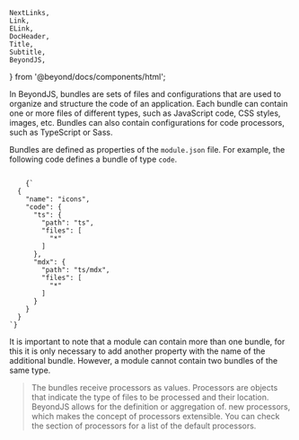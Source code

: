 	NextLinks,
	Link,
	ELink,
	DocHeader,
	Title,
	Subtitle,
	BeyondJS,
} from '@beyond/docs/components/html';

<DocHeader pretitle="Modules" title="Bundles" />

In BeyondJS, bundles are sets of files and configurations that are used to organize and
structure the code of an application. Each bundle can contain one or more files of different types,
such as JavaScript code, CSS styles, images, etc. Bundles can also contain configurations
for code processors, such as TypeScript or Sass.

Bundles are defined as properties of the `module.json` file. For example,
the following code defines a bundle of type `code`.

<Code>
	{`
  {
    "name": "icons",
    "code": {
      "ts": {
        "path": "ts",
        "files": [
          "*"
        ]
      },
      "mdx": {
        "path": "ts/mdx",
        "files": [
          "*"
        ]
      }
    }
  }
`}
</Code>

It is important to note that a module can contain more than one bundle,
for this it is only necessary to add another property with the name of the additional bundle.
However, a module cannot contain two bundles of the same type.

> The bundles receive processors as values. Processors are objects that indicate
> the type of files to be processed and their location. BeyondJS allows for the definition or aggregation of.
> new processors, which makes the concept of processors extensible. You can check the section
> of processors for a list of the default processors.

<Title tag="h3" text="Bundles definition" />

Imagine you need to create the interface of a registration form.
The registration form could be divided into two layers:

-   the user interface based on HTML code and the screen styles.
-   The logic associated with validations and functionalities.

To carry out the development, it is necessary to create some files in Typescript
that include the logic and elements of the interface, as well as other style files.
In <BeyondJS/>, this involves working with at least two basic processors:
Typescript and Sass. The former generates JavaScript code and the latter generates CSS code.

As explained above, the ability of a bundle to generate one or several
final files depends on the processors included in its packaging.
If only JavaScript code needs to be created, a single file is generated.
If, on the other hand, CSS code is also needed, two files are generated.

<Title tag="h2" text="Traversal Bundles" />
The transversal bundles, are defined the same as the other bundles, but have a particularity that offers
productive advantages: the code of a traversal bundle is compiled into a single file.

BeyondJS places, integrates and unifies them in a single bundle or final file. Start bundles are a clear example of this, allowing the programmer to define the logic to be executed at application startup.

<Title tag="h2" text="Bundle types" />

-   **Widget**: They contain the code of a web-component.
    Pages and layouts are handled as widgets. You can read more about this bundle type at.
    {" "}
    <Link href="/widgets">The Widgets section.</Link>.
-   **Code**: Bundle that allows you to create various functionalities to be consumed from another bundle or module. Supports multi-processor integration.
-   TS (Typescript)\*\*: only supports the processor for handling typescript files.
-   Bridge\*\*: backend code bundle, which generates client code and provides the websocket connection to connect the client and the backend.
-   Backend**: only supports code to be executed in execution environments such as **Node** or **Deno\*\*.
-   Vue\*\*: Bundle specific for module management with the Vue Framework.
-   Svelte\*\*: specific for Svelte code management and its single file component structure.
-   Start\*\*: Transversal Bundle, useful if it is required to execute logic when starting the application.
-   Text-start\*\*: Transversal Bundle, which  
     allows to handle multi-language texts
    required at application start-up.
    application start-up.

<NextLinks items={['modules/processors', 'frontend/widgets']} />
